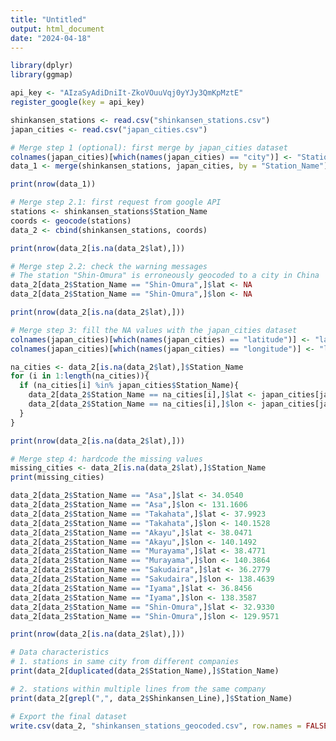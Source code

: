 ```yaml
---
title: "Untitled"
output: html_document
date: "2024-04-18"
---
```


```r
library(dplyr)
library(ggmap)

api_key <- "AIzaSyAdiDniIt-ZkoVOuuVqj0yYJy3QmKpMztE"
register_google(key = api_key)

shinkansen_stations <- read.csv("shinkansen_stations.csv")
japan_cities <- read.csv("japan_cities.csv")

# Merge step 1 (optional): first merge by japan_cities dataset
colnames(japan_cities)[which(names(japan_cities) == "city")] <- "Station_Name"
data_1 <- merge(shinkansen_stations, japan_cities, by = "Station_Name")

print(nrow(data_1))

# Merge step 2.1: first request from google API
stations <- shinkansen_stations$Station_Name
coords <- geocode(stations)
data_2 <- cbind(shinkansen_stations, coords)

print(nrow(data_2[is.na(data_2$lat),]))

# Merge step 2.2: check the warning messages 
# The station "Shin-Omura" is erroneously geocoded to a city in China
data_2[data_2$Station_Name == "Shin-Omura",]$lat <- NA
data_2[data_2$Station_Name == "Shin-Omura",]$lon <- NA

print(nrow(data_2[is.na(data_2$lat),]))

# Merge step 3: fill the NA values with the japan_cities dataset
colnames(japan_cities)[which(names(japan_cities) == "latitude")] <- "lat"
colnames(japan_cities)[which(names(japan_cities) == "longitude")] <- "lon"

na_cities <- data_2[is.na(data_2$lat),]$Station_Name
for (i in 1:length(na_cities)){
  if (na_cities[i] %in% japan_cities$Station_Name){
    data_2[data_2$Station_Name == na_cities[i],]$lat <- japan_cities[japan_cities$Station_Name == na_cities[i],]$lat
    data_2[data_2$Station_Name == na_cities[i],]$lon <- japan_cities[japan_cities$Station_Name == na_cities[i],]$lon
  }
}

print(nrow(data_2[is.na(data_2$lat),]))

# Merge step 4: hardcode the missing values
missing_cities <- data_2[is.na(data_2$lat),]$Station_Name
print(missing_cities)

data_2[data_2$Station_Name == "Asa",]$lat <- 34.0540
data_2[data_2$Station_Name == "Asa",]$lon <- 131.1606
data_2[data_2$Station_Name == "Takahata",]$lat <- 37.9923
data_2[data_2$Station_Name == "Takahata",]$lon <- 140.1528
data_2[data_2$Station_Name == "Akayu",]$lat <- 38.0471
data_2[data_2$Station_Name == "Akayu",]$lon <- 140.1492
data_2[data_2$Station_Name == "Murayama",]$lat <- 38.4771
data_2[data_2$Station_Name == "Murayama",]$lon <- 140.3864
data_2[data_2$Station_Name == "Sakudaira",]$lat <- 36.2779
data_2[data_2$Station_Name == "Sakudaira",]$lon <- 138.4639
data_2[data_2$Station_Name == "Iyama",]$lat <- 36.8456
data_2[data_2$Station_Name == "Iyama",]$lon <- 138.3587
data_2[data_2$Station_Name == "Shin-Omura",]$lat <- 32.9330
data_2[data_2$Station_Name == "Shin-Omura",]$lon <- 129.9571

print(nrow(data_2[is.na(data_2$lat),]))

# Data characteristics
# 1. stations in same city from different companies
print(data_2[duplicated(data_2$Station_Name),]$Station_Name)

# 2. stations within multiple lines from the same company
print(data_2[grepl(",", data_2$Shinkansen_Line),]$Station_Name)

# Export the final dataset
write.csv(data_2, "shinkansen_stations_geocoded.csv", row.names = FALSE)

```

